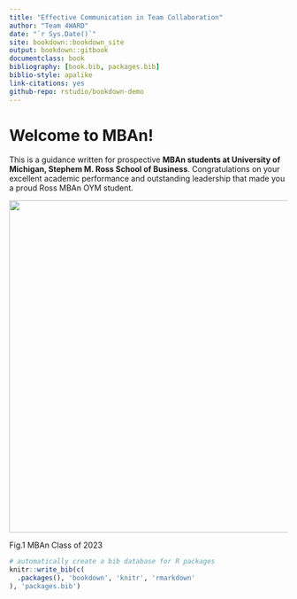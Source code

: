 ```yaml
--- 
title: "Effective Communication in Team Collaboration"
author: "Team 4WARD"
date: "`r Sys.Date()`"
site: bookdown::bookdown_site
output: bookdown::gitbook
documentclass: book
bibliography: [book.bib, packages.bib]
biblio-style: apalike
link-citations: yes
github-repo: rstudio/bookdown-demo
---
```


# Welcome to MBAn!

This is a guidance written for prospective **MBAn students at University of Michigan, Stephem M. Ross School of Business**. Congratulations on your excellent academic performance and outstanding leadership that made you a proud Ross MBAn OYM student. 

<div align= "center"><img src="MBAn.jpg" width="800" height="600" />

Fig.1 MBAn Class of 2023
</div>





```r
# automatically create a bib database for R packages
knitr::write_bib(c(
  .packages(), 'bookdown', 'knitr', 'rmarkdown'
), 'packages.bib')
```
